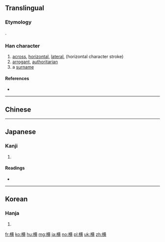 {{also|橫|構}}
==Translingual==
{{stroke order|strokes=15}}

===Etymology===
{{Han compound|木|黄|ls=psc|c1=s|c2=p}}.
{{Han simp|橫|f=黃|t=黄}}

===Han character===
{{Han char|rn=75|rad=木|as=11|sn=15|four=|canj=DTLC|ids=⿰木黄}}

# [[across]], [[horizontal]], [[lateral]], (horizontal character stroke)
# [[arrogant]], [[authoritarian]]
# a [[surname]]

====References====
* {{Han ref|kx=0551.181|dkj=15484|hdz=21273.070|uh=6A2A|ud=27178}}

----

==Chinese==
{{zh-see|橫}}

----

==Japanese==

===Kanji===
{{ja-kanji|grade=3|rs=木11|style=s|kyu=橫}}

# {{defn|lang=ja|sort=木11}}

====Readings====
* {{ja-readings|goon=[[おう]] (ō)|kanon=[[こう]] (kō)|kun=[[よこ]] (yoko), [[よこたわる]] (yokotawaru), [[よこたえる]] (yokotaeru), [[おごる]] (ogoru)}}

----

==Korean==

===Hanja===
{{ko-hanja|hangeul=[[횡]]|eumhun=|rv=hoeng|mr=hoeng|y=hoyng}}

# {{defn|lang=ko|sort=木11}}

[[fr:横]]
[[ko:横]]
[[hu:横]]
[[mg:横]]
[[ja:横]]
[[no:横]]
[[pl:横]]
[[uk:横]]
[[zh:横]]